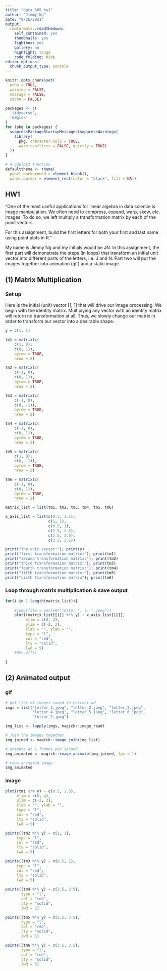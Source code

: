 ```yaml
---
title: "data_605_hw1"
author: "Jimmy Ng"
date: "8/26/2021"
output:
  rmdformats::readthedown:
    self_contained: yes
    thumbnails: yes
    lightbox: yes
    gallery: no
    highlight: tango
    code_folding: hide
editor_options: 
  chunk_output_type: console
---
```


```r
knitr::opts_chunk$set(
  echo = TRUE, 
  warning = FALSE, 
  message = FALSE,
  cache = FALSE)

packages <- c(
  'tidyverse', 
  'magick'
)
for (pkg in packages) {
  suppressPackageStartupMessages(suppressWarnings(
    library(
      pkg, character.only = TRUE, 
      warn.conflicts = FALSE, quietly = TRUE)
  ))
}

# A ggplot2 function
defaulttheme <- theme(
  panel.background = element_blank(),
  panel.border = element_rect(color = "black", fill = NA))
```

## HW1

"One of the most useful applications for linear algebra in data science is image manipulation.  We often need to compress, expand, warp, skew, etc. images.  To do so, we left multiply a transformation matrix by each of the point vectors.

For this assignment, build the first letters for both your first and last name using point plots in R."

My name is Jimmy Ng and my initials would be JN. In this assignment, the first part will demonstrate the steps (in loops) that transform an initial unit vector into different parts of the letters, i.e. J and N. Part two will put the images together into animation (gif) and a static image.

## (1) Matrix Multiplication {.tabset .tabset-fade .tabset-pills} 

### Set up

Here is the initial (unit) vector [1, 1] that will drive our image processing. We begin with the identity matrix. Multiplying any vector with an identity matrix will return no transformation at all. Thus, we slowly change our matrix in order to transform our vector into a desirable shape.

```r
y = c(1, 1)

tm1 = matrix(c(
    c(1, 0),
    c(0, 1)),
    byrow = TRUE,
    nrow = 2)

tm2 = matrix(c(
    c(-1, 0),
    c(0, 1)),
    byrow = TRUE, 
    nrow = 2)

tm3 = matrix(c(
    c(-1, 0),
    c(0, -1)),
    byrow = TRUE, 
    nrow = 2)

tm4 = matrix(c(
    c(-1, 0),
    c(0, 1)),
    byrow = TRUE, 
    nrow = 2)

tm5 = matrix(c(
    c(1, 0),
    c(0, -1)),
    byrow = TRUE, 
    nrow = 2)

tm6 = matrix(c(
    c(-1, 0),
    c(0, 1)),
    byrow = TRUE, 
    nrow = 2)

matrix_list = list(tm1, tm2, tm3, tm4, tm5, tm6)

x_axis_list = list(c(0.5, 1.5),
                   c(1, 1),
                   c(0.5, 1),
                   c(2.5, 2.5),
                   c(2.5, 3.5),
                   c(3.5, 3.5))

print("the unit vector:"); print(y)
print("first transformation matrix:"); print(tm1)
print("second transformation matrix:"); print(tm2)
print("third transformation matrix:"); print(tm3)
print("fourth transformation matrix:"); print(tm4)
print("fifth transformation matrix:"); print(tm5)
print("sixth transformation matrix"); print(tm6)
```

### Loop through matrix multiplication & save output

```r
for(i in 1:length(matrix_list)){
    
    #jpeg(file = paste0("letter_", i, ".jpeg"))
    plot((matrix_list[[i]] %*% y) ~ x_axis_list[[i]],
         xlim = c(0, 4), 
         ylim = c(-2, 2),
         xlab = "", ylab = "",
         type = "l",
         col = "red",
         lty = "solid",
         lwd = 5)
    #dev.off()
    
}
```

## (2) Animated output {.tabset .tabset-fade .tabset-pills}

### gif

```r
# get list of images saved in current wd
imgs = list("letter_1.jpeg", "letter_2.jpeg", "letter_3.jpeg",
            "letter_4.jpeg", "letter_5.jpeg", "letter_6.jpeg", 
            "letter_7.jpeg")

img_list <- lapply(imgs, magick::image_read)

# join the images together
img_joined <- magick::image_join(img_list)

# animate at 1 frames per second
img_animated <- magick::image_animate(img_joined, fps = 1)

# view animated image
img_animated
```

### image

```r
plot((tm1 %*% y) ~ c(0.5, 1.5), 
     xlim = c(0, 4), 
     ylim = c(-2, 2),
     xlab = "", ylab = "",
     type = "l",
     col = "red",
     lty = "solid",
     lwd = 5)

points((tm2 %*% y) ~ c(1, 1), 
     type = "l",
     col = "red",
     lty = "solid",
     lwd = 5)

points((tm3 %*% y) ~ c(0.5, 1), 
     type = "l",
     col = "red",
     lty = "solid",
     lwd = 5)
    
points((tm4 %*% y) ~ c(2.5, 2.5), 
       type = "l",
       col = "red",
       lty = "solid",
       lwd = 5)

points((tm5 %*% y) ~ c(2.5, 3.5), 
       type = "l",
       col = "red",
       lty = "solid",
       lwd = 5)

points((tm6 %*% y) ~ c(3.5, 3.5), 
       type = "l",
       col = "red",
       lty = "solid",
       lwd = 5)
```












